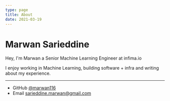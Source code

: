 ```yaml
---
type: page
title: About
date: 2021-03-19
---
```


# Marwan Sarieddine

Hey, I'm Marwan a Senior Machine Learning Engineer at infima.io 

I enjoy working in Machine Learning, building software + infra and writing about my experience.

---

- GitHub [@marwan116](https://github.com/marwan116)
- Email sarieddine.marwan@gmail.com
